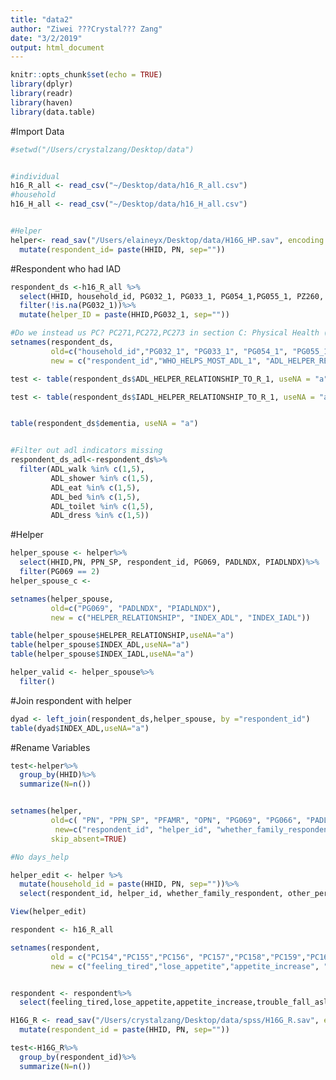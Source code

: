 ```yaml
---
title: "data2"
author: "Ziwei ???Crystal??? Zang"
date: "3/2/2019"
output: html_document
---
```


```r
knitr::opts_chunk$set(echo = TRUE)
library(dplyr)
library(readr)
library(haven)
library(data.table)
```

#Import Data
```r
#setwd("/Users/crystalzang/Desktop/data")


#individual
h16_R_all <- read_csv("~/Desktop/data/h16_R_all.csv")
#household
h16_H_all <- read_csv("~/Desktop/data/h16_H_all.csv")


#Helper
helper<- read_sav("/Users/elaineyx/Desktop/data/H16G_HP.sav", encoding = NULL, user_na = FALSE)%>%
  mutate(respondent_id= paste(HHID, PN, sep=""))

```

#Respondent who had IAD
```r
respondent_ds <-h16_R_all %>%
  select(HHID, household_id, PG032_1, PG033_1, PG054_1,PG055_1, PZ260, PZ261, PZ262, PG016, PG021, PG023, PG025, PG030, PG014)%>%
  filter(!is.na(PG032_1))%>%
  mutate(helper_ID = paste(HHID,PG032_1, sep=""))

#Do we instead us PC? PC271,PC272,PC273 in section C: Physical Health (respondent)
setnames(respondent_ds,
         old=c("household_id","PG032_1", "PG033_1", "PG054_1", "PG055_1", "PZ260", "PZ261", "PZ262", "PG016", "PG021", "PG023","PG025", "PG030", "PG014"),
         new = c("respondent_id","WHO_HELPS_MOST_ADL_1", "ADL_HELPER_RELATIONSHIP_TO_R_1", "IADLS_WHO_HELPS_1", "IADL_HELPER_RELATIONSHIP_TO_R_1","depression", "alzheimer","dementia", "ADL_walk", "ADL_shower", "ADL_eat", "ADL_bed", "ADL_toilet", "ADL_dress"))

test <- table(respondent_ds$ADL_HELPER_RELATIONSHIP_TO_R_1, useNA = "a")

test <- table(respondent_ds$IADL_HELPER_RELATIONSHIP_TO_R_1, useNA = "a")


table(respondent_ds$dementia, useNA = "a")


#Filter out adl indicators missing
respondent_ds_adl<-respondent_ds%>%
  filter(ADL_walk %in% c(1,5), 
         ADL_shower %in% c(1,5),
         ADL_eat %in% c(1,5), 
         ADL_bed %in% c(1,5), 
         ADL_toilet %in% c(1,5), 
         ADL_dress %in% c(1,5))
```

#Helper
```r
helper_spouse <- helper%>%
  select(HHID,PN, PPN_SP, respondent_id, PG069, PADLNDX, PIADLNDX)%>%
  filter(PG069 == 2)
helper_spouse_c <-

setnames(helper_spouse,
         old=c("PG069", "PADLNDX", "PIADLNDX"),
         new = c("HELPER_RELATIONSHIP", "INDEX_ADL", "INDEX_IADL"))

table(helper_spouse$HELPER_RELATIONSHIP,useNA="a")
table(helper_spouse$INDEX_ADL,useNA="a")
table(helper_spouse$INDEX_IADL,useNA="a")

helper_valid <- helper_spouse%>%
  filter()
```



#Join respondent with helper
```r
dyad <- left_join(respondent_ds,helper_spouse, by ="respondent_id")
table(dyad$INDEX_ADL,useNA="a")

```













#Rename Variables
```r
test<-helper%>%
  group_by(HHID)%>%
  summarize(N=n())


setnames(helper, 
         old=c( "PN", "PPN_SP", "PFAMR", "OPN", "PG069", "PG066", "PADLNDX", "PIADLNDX", "PG070", "GP071", "PG072", "PG073", "PG074"),
          new=c("respondent_id", "helper_id", "whether_family_respondent", "other_person_number", "helper_relationship","who_helped_loop", "helper_ADL", "helper_IADL","freq_help", "days_help", "daily_help", "hours_help", "helper_sex"),  
         skip_absent=TRUE)

#No days_help

helper_edit <- helper %>%
  mutate(household_id = paste(HHID, PN, sep=""))%>%
  select(respondent_id, helper_id, whether_family_respondent, other_person_number, helper_relationship,who_helped_loop, helper_ADL, helper_IADL,freq_help, daily_help, hours_help, helper_sex)

View(helper_edit)


```


```r

respondent <- h16_R_all

setnames(respondent, 
         old = c("PC154","PC155","PC156", "PC157","PC158","PC159","PC160","PC161"),
         new = c("feeling_tired","lose_appetite","appetite_increase", "trouble_fall_asleep", "freq_trouble_fall_asleep", "trouble_concentrating", "feeling_down", "thoughts_about_death" ))


respondent <- respondent%>%
  select(feeling_tired,lose_appetite,appetite_increase,trouble_fall_asleep, freq_trouble_fall_asleep, trouble_concentrating, feeling_down, thoughts_about_death)
```


```r
H16G_R <- read_sav("/Users/crystalzang/Desktop/data/spss/H16G_R.sav", encoding = NULL, user_na = FALSE)%>%
  mutate(respondent_id = paste(HHID, PN, sep=""))
```

```r
test<-H16G_R%>%
  group_by(respondent_id)%>%
  summarize(N=n())

```

